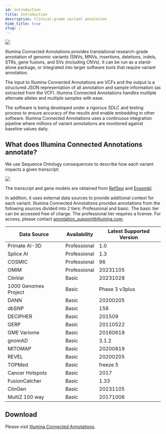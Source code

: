 ```yaml
---
id: introduction
title: Introduction
description: Clinical-grade variant annotation
hide_title: true
slug: /
---
```




![](ICAnnotations.png)

Illumina Connected Annotations provides translational research-grade annotation of genomic variants (SNVs, MNVs, insertions, deletions, indels, STRs, gene fusions, and SVs (including CNVs). It can be run as a stand-alone package, or integrated into larger software tools that require variant annotation.

The input to Illumina Connected Annotations are VCFs and the output is a structured JSON representation of all annotation and sample information (as extracted from the VCF). Illumina Connected Annotations handles multiple alternate alleles and multiple samples with ease.

The software is being developed under a rigorous SDLC and testing process to ensure accuracy of the results and enable embedding in other software. Illumina Connected Annotations uses a continuous integration pipeline where millions of variant annotations are monitored against baseline values daily.


## What does Illumina Connected Annotations annotate?

We use Sequence Ontology consequences to describe how each variant impacts a given transcript:

![](TranscriptConsequences.svg)

The transcript and gene models are obtained from [RefSeq](https://ftp.ncbi.nlm.nih.gov/genomes/all/annotation_releases/9606/) and [Ensembl](https://ftp.ensembl.org/pub/).

In addition, it uses external data sources to provide additional context for each variant. 
Illumina Connected Annotations provides annotations from the following sources divided into 2 tiers: Professional and basic. 
The basic tier can be accessed free of charge. The professional tier requires a license. For access, please contact annotation_support@illumina.com. 

| Data Source | Availability | Latest Supported Version |
|--------|-----------------------------------|----------|
| Primate AI-3D    | Professional  |  1.0 |
| Splice AI    | Professional  | 1.3 |
| COSMIC    | Professional  | 96 |
| OMIM    | Professional  | 20231105 |
| ClinVar    | Basic  | 20231028 |
| 1000 Genomes Project    | Basic  | Phase 3 v3plus |
| DANN    | Basic  | 20200205 |
| dbSNP    | Basic  | 156 |
| DECIPHER    | Basic  | 201509 |
| GERP    | Basic  | 20110522 |
| GME Variome    | Basic  | 20160618 |
| gnomAD    | Basic  | 3.1.2 |
| MITOMAP    | Basic  | 20200819 |
| REVEL    | Basic  | 20200205 |
| TOPMed    | Basic  | freeze 5 |
| Cancer Hotspots    | Basic  | 2017 |
| FusionCatcher    | Basic  | 1.33 |
| ClinGen    | Basic  | 20231105 |
| MultiZ 100 way    | Basic  | 20171006 |


## Download
Please visit [Illumina Connected Annotations](https://developer.illumina.com/illumina-connected-annotations).